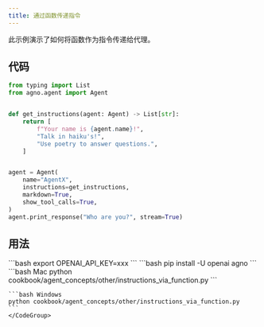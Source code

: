 ```yaml
---
title: 通过函数传递指令
---
```


此示例演示了如何将函数作为指令传递给代理。

## 代码

```python cookbook/agent_concepts/other/instructions_via_function.py
from typing import List
from agno.agent import Agent


def get_instructions(agent: Agent) -> List[str]:
    return [
        f"Your name is {agent.name}!",
        "Talk in haiku's!",
        "Use poetry to answer questions.",
    ]


agent = Agent(
    name="AgentX",
    instructions=get_instructions,
    markdown=True,
    show_tool_calls=True,
)
agent.print_response("Who are you?", stream=True)
```

## 用法

<Steps>
  <Snippet file="create-venv-step.mdx" />

  <Step title="设置您的 API 密钥">
    ```bash
    export OPENAI_API_KEY=xxx
    ```
  </Step>

  <Step title="安装库">
    ```bash
    pip install -U openai agno
    ```
  </Step>

  <Step title="运行代理">
    <CodeGroup>
    ```bash Mac
    python cookbook/agent_concepts/other/instructions_via_function.py
    ```

    ```bash Windows
    python cookbook/agent_concepts/other/instructions_via_function.py
    ```
    </CodeGroup>
  </Step>
</Steps>